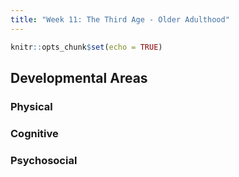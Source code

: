 ```yaml
---
title: "Week 11: The Third Age - Older Adulthood"
---
```


```r
knitr::opts_chunk$set(echo = TRUE)
```

## Developmental Areas {.tabset}

### Physical

### Cognitive

### Psychosocial

## {-}